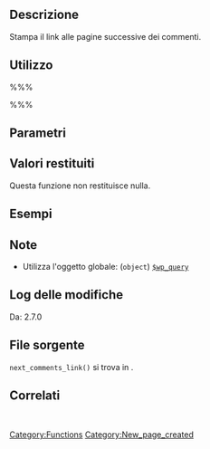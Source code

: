 {{Languages|
{{en|Function Reference/next_comments_link}}
{{it|Riferimento funzioni/next_comments_link}}
}}

== Descrizione ==
Stampa il link alle pagine successive dei commenti.

== Utilizzo ==
%%%<?php next_comments_link( $label, $max_page ) ?>%%%

== Parametri ==
{{it:Parameter|$label|string|Etichetta per il testo del link.|opzionale|&#39;&#39;}}
{{it:Parameter|$max_page|integer|Numero massimo di pagine.|opzionale|0}}

== Valori restituiti ==
Questa funzione non restituisce nulla.

== Esempi ==
<!-- Need creative examples. Feel free to link to external examples. -->

== Note ==
* Utilizza l'oggetto globale: (<tt>object</tt>) [[it:Riferimento_classi/WP_Query|<tt>$wp_query</tt>]]

== Log delle modifiche ==
Da: 2.7.0

== File sorgente ==

<tt>next_comments_link()</tt> si trova in {{Trac|wp-includes/link-template.php}}.

== Correlati ==
&nbsp;
<!--
    To Do:
    Need to find related functions.
    Need to create groups of functions and create templates to add them to a page quickly.
    Some functions may be related to many groups of functions.
-->

{{it:Tag Footer}}

[[Category:Functions]]
[[Category:New_page_created]]